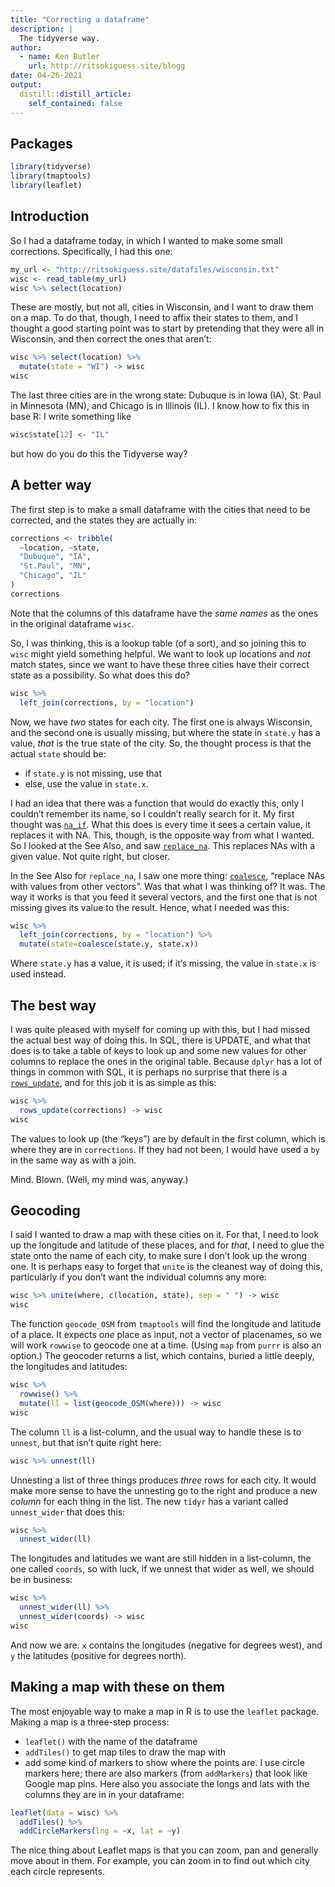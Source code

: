```yaml
---
title: "Correcting a dataframe"
description: |
  The tidyverse way.
author:
  - name: Ken Butler
    url: http://ritsokiguess.site/blogg
date: 04-26-2021
output:
  distill::distill_article:
    self_contained: false
---
```





## Packages

```r
library(tidyverse)
library(tmaptools)
library(leaflet)
```

## Introduction

So I had a dataframe today, in which I wanted to make some small corrections. Specifically, I had this one:

```r
my_url <- "http://ritsokiguess.site/datafiles/wisconsin.txt"
wisc <- read_table(my_url)
wisc %>% select(location)
```
These are mostly, but not all, cities in Wisconsin, and I want to draw them on a map. To do that, though, I need to affix their states to them, and I thought a good starting point was to start by pretending that they were all in Wisconsin, and then correct the ones that aren't:

```r
wisc %>% select(location) %>% 
  mutate(state = "WI") -> wisc
wisc
```

The last three cities are in the wrong state: Dubuque is in Iowa (IA), St. Paul in Minnesota (MN), and Chicago is in Illinois (IL). I know how to fix this in base R: I write something like

```r
wisc$state[12] <- "IL"
```

but how do you do this the Tidyverse way?

## A better way

The first step is to make a small dataframe with the cities that need to be corrected, and the states they are actually in:

```r
corrections <- tribble(
  ~location, ~state,
  "Dubuque", "IA",
  "St.Paul", "MN",
  "Chicago", "IL"
)
corrections
```

Note that the columns of this dataframe have the *same names* as the ones in the original dataframe `wisc`.

So, I was thinking, this is a lookup table (of a sort), and so joining this to `wisc` might yield something helpful. We want to look up locations and *not* match states, since we want to have these three cities have their correct state as a possibility. So what does this do?

```r
wisc %>% 
  left_join(corrections, by = "location")
```

Now, we have *two* states for each city. The first one is always Wisconsin, and the second one is usually missing, but where the state in `state.y` has a value, *that* is the true state of the city. So, the thought process is that the actual `state` should be:

- if `state.y` is not missing, use that
- else, use the value in `state.x`.

I had an idea that there was a function that would do exactly this, only I couldn't remember its name, so I couldn't really search for it. My first thought was [`na_if`](https://dplyr.tidyverse.org/reference/na_if.html). What this does is every time it sees a certain value, it replaces it with NA. This, though, is the opposite way from what I wanted. So I looked at the See Also, and saw [`replace_na`](https://tidyr.tidyverse.org/reference/replace_na.html). This replaces NAs with a given value. Not quite right, but closer.

In the See Also for `replace_na`, I saw one more thing: [`coalesce`](https://dplyr.tidyverse.org/reference/coalesce.html), "replace NAs with values from other vectors". Was that what I was thinking of? It was. The way it works is that you feed it several vectors, and the first one that is not missing gives its value to the result. Hence, what I needed was this:

```r
wisc %>% 
  left_join(corrections, by = "location") %>% 
  mutate(state=coalesce(state.y, state.x))
```

Where `state.y` has a value, it is used; if it's missing, the value in `state.x` is used instead.


## The best way

I was quite pleased with myself for coming up with this, but I had missed the actual best way of doing this. In SQL, there is UPDATE, and what that does is to take a table of keys to look up and some new values for other columns to replace the ones in the original table. Because `dplyr` has a lot of things in common with SQL, it is perhaps no surprise that there is a [`rows_update`](https://dplyr.tidyverse.org/reference/rows.html), and for this job it is as simple as this:

```r
wisc %>% 
  rows_update(corrections) -> wisc
wisc
```

The values to look up (the "keys") are by default in the first column, which is where they are in `corrections`. If they had not been, I would have used a `by` in the same way as with a join. 

Mind. Blown. (Well, my mind was, anyway.)

## Geocoding

I said I wanted to draw a map with these cities on it. For that, I need to look up the longitude and latitude of these places, and for *that*, I need to glue the state onto the name of each city, to make sure I don't look up the wrong one. It is perhaps easy to forget that `unite` is the cleanest way of doing this, particularly if you don't want the individual columns any more:

```r
wisc %>% unite(where, c(location, state), sep = " ") -> wisc
wisc
```

The function `geocode_OSM` from `tmaptools` will find the longitude and latitude of a place. It expects *one* place as input, not a vector of placenames, so we will work `rowwise` to geocode one at a time. (Using `map` from `purrr` is also an option.) The geocoder returns a list, which contains, buried a little deeply,  the longitudes and latitudes:

```r
wisc %>% 
  rowwise() %>% 
  mutate(ll = list(geocode_OSM(where))) -> wisc
wisc
```

The column `ll` is a list-column, and the usual way to handle these is to `unnest`, but that isn't quite right here:

```r
wisc %>% unnest(ll)
```

Unnesting a list of three things produces *three* rows for each city. It would make more sense to have the unnesting go to the right and produce a new *column* for each thing in the list. The new `tidyr` has a variant called `unnest_wider` that does this:

```r
wisc %>% 
  unnest_wider(ll)
```

The longitudes and latitudes we want are still hidden in a list-column, the one called `coords`, so with luck, if we unnest that wider as well, we should be in business:

```r
wisc %>% 
  unnest_wider(ll) %>% 
  unnest_wider(coords) -> wisc
wisc
```

And now we are. `x` contains the longitudes (negative for degrees west), and `y` the latitudes (positive for degrees north).

## Making a map with these on them

The most enjoyable way to make a map in R is to use the `leaflet` package. Making a map is a three-step process:

- `leaflet()` with the name of the dataframe
- `addTiles()` to get map tiles to draw the map with
- add some kind of markers to show where the points are. I use circle markers here; there are also markers (from `addMarkers`) that look like Google map pins. Here also you associate the longs and lats with the columns they are in in your dataframe:



```r
leaflet(data = wisc) %>% 
  addTiles() %>% 
  addCircleMarkers(lng = ~x, lat = ~y) 
```


The nice thing about Leaflet maps is that you can zoom, pan and generally move about in them. For example, you can zoom in to find out which city each circle represents. 
